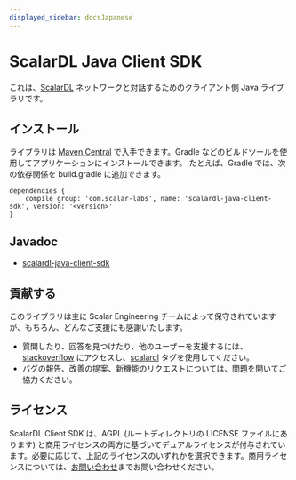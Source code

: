 ```yaml
---
displayed_sidebar: docsJapanese
---
```


# ScalarDL Java Client SDK


<TranslationBanner />

これは、[ScalarDL](https://github.com/scalar-labs/scalardl) ネットワークと対話するためのクライアント側 Java ライブラリです。

## インストール

ライブラリは [Maven Central](https://search.maven.org/search?q=a:scalardl-java-client-sdk) で入手できます。Gradle などのビルドツールを使用してアプリケーションにインストールできます。
たとえば、Gradle では、次の依存関係を build.gradle に追加できます。

```
dependencies {
    compile group: 'com.scalar-labs', name: 'scalardl-java-client-sdk', version: '<version>'
}
```

## Javadoc

- [scalardl-java-client-sdk](https://javadoc.io/doc/com.scalar-labs/scalardl-java-client-sdk/latest/index.html)

## 貢献する

このライブラリは主に Scalar Engineering チームによって保守されていますが、もちろん、どんなご支援にも感謝いたします。

* 質問したり、回答を見つけたり、他のユーザーを支援するには、[stackoverflow](https://stackoverflow.com/) にアクセスし、[scalardl](https://stackoverflow.com/questions/tagged/scalardl) タグを使用してください。
* バグの報告、改善の提案、新機能のリクエストについては、問題を開いてご協力ください。

## ライセンス

ScalarDL Client SDK は、AGPL (ルートディレクトリの LICENSE ファイルにあります) と商用ライセンスの両方に基づいてデュアルライセンスが付与されています。必要に応じて、上記のライセンスのいずれかを選択できます。商用ライセンスについては、[お問い合わせ](https://www.scalar-labs.com/contact/)までお問い合わせください。
